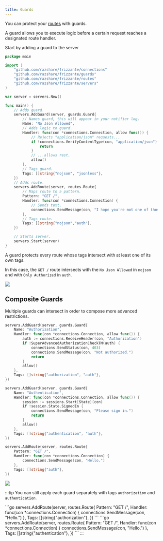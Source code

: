 ```yaml
---
title: Guards
---
```



You can protect your [routes](../routes) with guards.

A guard allows you to execute logic before a certain request reaches
a designated route handler.

Start by adding a guard to the server

```go
package main

import (
	"github.com/razshare/frizzante/connections"
	"github.com/razshare/frizzante/guards"
	"github.com/razshare/frizzante/routes"
	"github.com/razshare/frizzante/servers"
)

var server = servers.New()

func main() {
    // Adds guard.
    servers.AddGuard(server, guards.Guard{
        // Names guard, this will appear in your notifier log.
        Name: "No Json Allowed",
        // Adds logic to guard.
        Handler: func(con *connections.Connection, allow func()) {
            // Rejects "application/json" requests...
            if !connections.VerifyContentType(con, "application/json") {
                return
            }
            // ...allows rest.
            allow()
        },
        // Tags guard.
        Tags: []string{"nojson", "jsonless"},
    })
    // Adds route.
    servers.AddRoute(server, routes.Route{
        // Maps route to a pattern.
        Pattern: "GET /",
        Handler: func(con *connections.Connection) {
            // Sends text.
            connections.SendMessage(con, "I hope you're not one of those Json kids.")
        },
        // Tags route.
        Tags: []string{"nojson","auth"},
    })

    // Starts server.
    servers.Start(server)
}
```

A guard protects every route whose tags intersect with at least one of its own tags.

In this case, the `GET /` route intersects with the `No Json Allowed` in `nojson` and with `Only Authorized` in `auth`.

![](guards100.svg)

## Composite Guards

Multiple guards can intersect in order to compose more advanced restrictions.

```go
servers.AddGuard(server, guards.Guard{
    Name: "Authorization",
    Handler: func(con *connections.Connection, allow func()) {
        auth := connections.ReceiveHeader(con, "Authorization")
        if !SuperAdvancedAuthorizationCheckTM(auth) {
            connections.SendStatus(con, 403)
            connections.SendMessage(con, "Not authorized.")
            return
        }
        allow()
    },
    Tags: []string{"authorization", "auth"},
})
```

```go
servers.AddGuard(server, guards.Guard{
    Name: "Authentication",
    Handler: func(con *connections.Connection, allow func()) {
        session := sessions.Start[State](con)
        if !session.State.SignedIn {
            connections.SendMessage(con, "Please sign in.")
            return
        }
        allow()
    },
    Tags: []string{"authentication", "auth"},
})
```

```go
servers.AddRoute(server, routes.Route{
    Pattern: "GET /",
    Handler: func(con *connections.Connection) {
        connections.SendMessage(con, "Hello.")
    },
    Tags: []string{"auth"},
})
```

![](guards200.svg)


:::tip
You can still apply each guard separately with tags `authorization` and `authentication`.

<Tabs>
    <TabItem icon='open-book' label='Authorization'>
        ```go
        servers.AddRoute(server, routes.Route{
            Pattern: "GET /",
            Handler: func(con *connections.Connection) {
                connections.SendMessage(con, "Hello.")
            },
            Tags: []string{"authorization"},
        })
        ```
    </TabItem>
    <TabItem icon='open-book' label='Authentication'>
        ```go
        servers.AddRoute(server, routes.Route{
            Pattern: "GET /",
            Handler: func(con *connections.Connection) {
                connections.SendMessage(con, "Hello.")
            },
            Tags: []string{"authentication"},
        })
        ```
    </TabItem>
</Tabs>
:::
